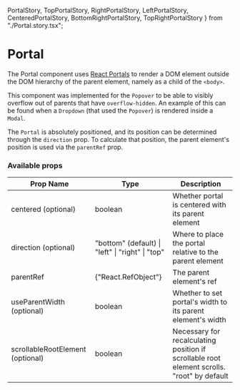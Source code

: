   PortalStory,
  TopPortalStory,
  RightPortalStory,
  LeftPortalStory,
  CenteredPortalStory,
  BottomRightPortalStory,
  TopRightPortalStory
} from "./Portal.story.tsx";

<Meta title="Components | Portal" />

# Portal

The Portal component uses <a href="https://reactjs.org/docs/portals.html">React Portals</a> to render
a DOM element outside the DOM hierarchy of the parent element, namely as a child of the `<body>`.

This component was implemented for the `Popover` to be able to visibly overflow out of parents that have `overflow-hidden`.
An example of this can be found when a `Dropdown` (that used the `Popover`) is rendered inside a `Modal`.

<Preview>
  <Story name="Portal">
    <PortalStory />
  </Story>
</Preview>

The `Portal` is absolutely positioned, and its position can be determined through the `direction` prop.
To calculate that position, the parent element's position is used via the `parentRef` prop.

<Preview>
  <Story name="TopPortal">
    <TopPortalStory />
  </Story>
</Preview>

<Preview>
  <Story name="RightPortal">
    <RightPortalStory />
  </Story>
</Preview>

<Preview>
  <Story name="LeftPortal">
    <LeftPortalStory />
  </Story>
</Preview>

<Preview>
  <Story name="CenteredPortal">
    <CenteredPortalStory />
  </Story>
</Preview>

<Preview>
  <Story name="BottomRight">
    <BottomRightPortalStory />
  </Story>
</Preview>

<Preview>
  <Story name="TopRight">
    <TopRightPortalStory />
  </Story>
</Preview>

### Available props

<table width="100%">
  <thead>
    <tr>
      <th>Prop Name</th>
      <th>Type</th>
      <th>Description</th>
    </tr>
  </thead>
  <tbody>
    <tr>
      <td>centered (optional)</td>
      <td>boolean</td>
      <td>Whether portal is centered with its parent element</td>
    </tr>
    <tr>
      <td>direction (optional)</td>
      <td>"bottom" (default) | "left" | "right" | "top"</td>
      <td>Where to place the portal relative to the parent element</td>
    </tr>
    <tr>
      <td>parentRef</td>
      <td>{"React.RefObject<HTMLDivElement>"}</td>
      <td>The parent element's ref</td>
    </tr>
    <tr>
      <td>useParentWidth (optional)</td>
      <td>boolean</td>
      <td>Whether to set portal's width to its parent element's width</td>
    </tr>
    <tr>
      <td>scrollableRootElement (optional)</td>
      <td>boolean</td>
      <td>
        Necessary for recalculating position if scrollable root element scrolls. "root" by default
      </td>
    </tr>
  </tbody>
</table>
